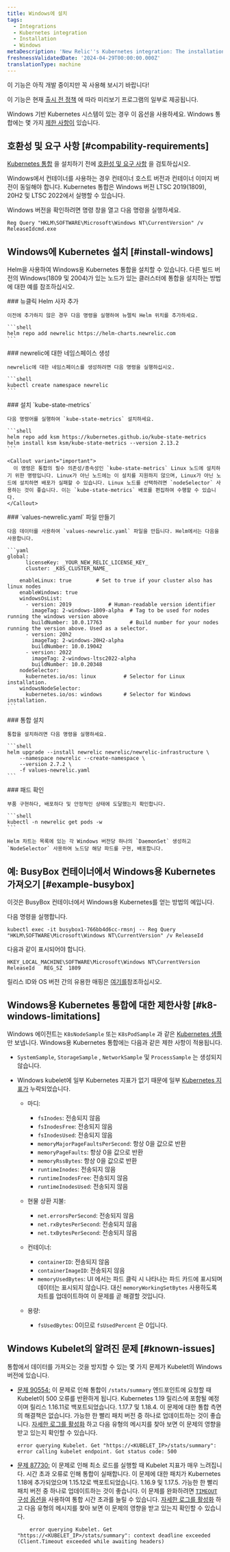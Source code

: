 ```yaml
---
title: Windows에 설치
tags:
  - Integrations
  - Kubernetes integration
  - Installation
  - Windows
metaDescription: 'New Relic''s Kubernetes integration: The installation of Kubernetes on Windows'
freshnessValidatedDate: '2024-04-29T00:00:00.000Z'
translationType: machine
---
```


<Callout title="시사">
  이 기능은 아직 개발 중이지만 꼭 사용해 보시기 바랍니다!

  이 기능은 현재 [출시 전 정책](/docs/licenses/license-information/referenced-policies/new-relic-pre-release-policy) 에 따라 미리보기 프로그램의 일부로 제공됩니다.
</Callout>

Windows 기반 Kubernetes 시스템이 있는 경우 이 옵션을 사용하세요. Windows 통합에는 몇 가지 [제한 사항이](#k8-windows-limitations) 있습니다.

## 호환성 및 요구 사항 [#compability-requirements]

[Kubernetes 통합](/docs/integrations/kubernetes-integration/get-started/introduction-kubernetes-integration) 을 설치하기 전에 [호환성 및 요구 사항](/docs/integrations/kubernetes-integration/get-started/kubernetes-integration-compatibility-requirements) 을 검토하십시오.

<Callout variant="important">
  Windows에서 컨테이너를 사용하는 경우 컨테이너 호스트 버전과 컨테이너 이미지 버전이 동일해야 합니다. Kubernetes 통합은 Windows 버전 LTSC 2019(1809), 20H2 및 LTSC 2022에서 실행할 수 있습니다.
</Callout>

Windows 버전을 확인하려면 명령 창을 열고 다음 명령을 실행하세요.

```shell
Reg Query "HKLM\SOFTWARE\Microsoft\Windows NT\CurrentVersion" /v
ReleaseIdcmd.exe
```

## Windows에 Kubernetes 설치 [#install-windows]

Helm을 사용하여 Windows용 Kubernetes 통합을 설치할 수 있습니다. 다른 빌드 버전의 Windows(1809 및 2004)가 있는 노드가 있는 클러스터에 통합을 설치하는 방법에 대한 예를 참조하십시오.

<Steps>
  <Step>
    ### 뉴클릭 Helm 사자 추가

    이전에 추가하지 않은 경우 다음 명령을 실행하여 뉴렐릭 Helm 위치를 추가하세요.

    ```shell
    helm repo add newrelic https://helm-charts.newrelic.com
    ```
  </Step>

  <Step>
    ### newrelic에 대한 네임스페이스 생성

    newrelic에 대한 네임스페이스를 생성하려면 다음 명령을 실행하십시오.

    ```shell
    kubectl create namespace newrelic
    ```
  </Step>

  <Step>
    ### 설치 `kube-state-metrics`

    다음 명령어를 실행하여 `kube-state-metrics` 설치하세요.

    ```shell
    helm repo add ksm https://kubernetes.github.io/kube-state-metrics
    helm install ksm ksm/kube-state-metrics --version 2.13.2
    ```

    <Callout variant="important">
      이 명령은 통합의 필수 의존성/종속성인 `kube-state-metrics` Linux 노드에 설치하기 위한 명령입니다. Linux가 아닌 노드에는 이 설치를 지원하지 않으며, Linux가 아닌 노드에 설치하면 배포가 실패할 수 있습니다. Linux 노드를 선택하려면 `nodeSelector` 사용하는 것이 좋습니다. 이는 `kube-state-metrics` 배포를 편집하여 수행할 수 있습니다.
    </Callout>
  </Step>

  <Step>
    ### `values-newrelic.yaml` 파일 만들기

    다음 데이터를 사용하여 `values-newrelic.yaml` 파일을 만듭니다. Helm에서는 다음을 사용합니다.

    ```yaml
    global:
          licenseKey: _YOUR_NEW_RELIC_LICENSE_KEY_
          cluster: _K8S_CLUSTER_NAME_

        enableLinux: true        # Set to true if your cluster also has linux nodes
        enableWindows: true
        windowsOsList:
          - version: 2019            # Human-readable version identifier
            imageTag: 2-windows-1809-alpha  # Tag to be used for nodes running the windows version above
            buildNumber: 10.0.17763         # Build number for your nodes running the version above. Used as a selector.
          - version: 20h2
            imageTag: 2-windows-20H2-alpha
            buildNumber: 10.0.19042
          - version: 2022
            imageTag: 2-windows-ltsc2022-alpha
            buildNumber: 10.0.20348
        nodeSelector:
          kubernetes.io/os: linux         # Selector for Linux installation.
        windowsNodeSelector:
          kubernetes.io/os: windows       # Selector for Windows installation.
    ```
  </Step>

  <Step>
    ### 통합 설치

    통합을 설치하려면 다음 명령을 실행하세요.

    ```shell
    helm upgrade --install newrelic newrelic/newrelic-infrastructure \
        --namespace newrelic --create-namespace \
        --version 2.7.2 \
        -f values-newrelic.yaml
    ```
  </Step>

  <Step>
    ### 패드 확인

    부품 구현하다, 배포하다 및 안정적인 상태에 도달했는지 확인합니다.

    ```shell
    kubectl -n newrelic get pods -w
    ```

    Helm 차트는 목록에 있는 각 Windows 버전당 하나의 `DaemonSet` 생성하고 `NodeSelector` 사용하여 노드당 해당 파드를 구현, 배포합니다.
  </Step>
</Steps>

## 예: BusyBox 컨테이너에서 Windows용 Kubernetes 가져오기 [#example-busybox]

이것은 BusyBox 컨테이너에서 Windows용 Kubernetes를 얻는 방법의 예입니다.

다음 명령을 실행합니다.

```shell
kubectl exec -it busybox1-766bb4d6cc-rmsnj -- Reg Query
"HKLM\SOFTWARE\Microsoft\Windows NT\CurrentVersion" /v ReleaseId
```

다음과 같이 표시되어야 합니다.

```shell
HKEY_LOCAL_MACHINE\SOFTWARE\Microsoft\Windows NT\CurrentVersion
ReleaseId	REG_SZ	1809
```

릴리스 ID와 OS 버전 간의 유용한 매핑은 [여기를](https://hub.docker.com/_/microsoft-windows-servercore)참조하십시오.

## Windows용 Kubernetes 통합에 대한 제한사항 [#k8-windows-limitations]

Windows 에이전트는 `K8sNodeSample` 또는 `K8sPodSample` 과 같은 [Kubernetes 샘플](/docs/kubernetes-pixie/kubernetes-integration/understand-use-data/find-use-your-kubernetes-data/#event-types) 만 보냅니다. Windows용 Kubernetes 통합에는 다음과 같은 제한 사항이 적용됩니다.

* `SystemSample`, `StorageSample` , `NetworkSample` 및 `ProcessSample` 는 생성되지 않습니다.

* Windows kubelet에 일부 Kubernetes 지표가 없기 때문에 일부 [Kubernetes 지표가](/docs/integrations/kubernetes-integration/understand-use-data/understand-use-data#metrics) 누락되었습니다.

  * 마디:

    * `fsInodes`: 전송되지 않음
    * `fsInodesFree`: 전송되지 않음
    * `fsInodesUsed`: 전송되지 않음
    * `memoryMajorPageFaultsPerSecond`: 항상 0을 값으로 반환
    * `memoryPageFaults`: 항상 0을 값으로 반환
    * `memoryRssBytes`: 항상 0을 값으로 반환
    * `runtimeInodes`: 전송되지 않음
    * `runtimeInodesFree`: 전송되지 않음
    * `runtimeInodesUsed`: 전송되지 않음

  * 현물 상환 지불:

    * `net.errorsPerSecond`: 전송되지 않음
    * `net.rxBytesPerSecond`: 전송되지 않음
    * `net.txBytesPerSecond`: 전송되지 않음

  * 컨테이너:

    * `containerID`: 전송되지 않음
    * `containerImageID`: 전송되지 않음
    * `memoryUsedBytes`: UI 에서는 파드 클릭 시 나타나는 파드 카드에 표시되며 데이터는 표시되지 않습니다. 대신 `memoryWorkingSetBytes` 사용하도록 차트를 업데이트하여 이 문제를 곧 해결할 것입니다.

  * 용량:

    * `fsUsedBytes`: 0이므로 `fsUsedPercent` 은 0입니다.

## Windows Kubelet의 알려진 문제 [#known-issues]

통합에서 데이터를 가져오는 것을 방지할 수 있는 몇 가지 문제가 Kubelet의 Windows 버전에 있습니다.

* [문제 90554:](https://github.com/kubernetes/kubernetes/pull/90554) 이 문제로 인해 통합이 `/stats/summary` 엔드포인트에 요청할 때 Kubelet이 500 오류를 반환하게 됩니다. Kubernetes 1.19 릴리스에 포함될 예정이며 릴리스 1.16.11로 백포트되었습니다. 1.17.7 및 1.18.4. 이 문제에 대한 통합 측면의 해결책은 없습니다. 가능한 한 빨리 패치 버전 중 하나로 업데이트하는 것이 좋습니다. [자세한 로그를 활성화](/docs/kubernetes-pixie/kubernetes-integration/advanced-configuration/get-logs-version/#verbose-logging) 하고 다음 유형의 메시지를 찾아 보면 이 문제의 영향을 받고 있는지 확인할 수 있습니다.

  ```shell
  error querying Kubelet. Get "https://<KUBELET_IP>/stats/summary": error calling kubelet endpoint. Got status code: 500
  ```

* [문제 87730:](https://github.com/kubernetes/kubernetes/pull/87730) 이 문제로 인해 최소 로드를 실행할 때 Kubelet 지표가 매우 느려집니다. 시간 초과 오류로 인해 통합이 실패합니다. 이 문제에 대한 패치가 Kubernetes 1.18에 추가되었으며 1.15.12로 백포트되었습니다. 1.16.9 및 1.17.5. 가능한 한 빨리 패치 버전 중 하나로 업데이트하는 것이 좋습니다. 이 문제를 완화하려면 [`TIMEOUT` 구성 옵션을](/docs/integrations/kubernetes-integration/installation/kubernetes-integration-install-configure#kube-state-metrics-timeout-change) 사용하여 통합 시간 초과를 늘릴 수 있습니다. [자세한 로그를 활성화](/docs/kubernetes-pixie/kubernetes-integration/advanced-configuration/get-logs-version/#verbose-logging) 하고 다음 유형의 메시지를 찾아 보면 이 문제의 영향을 받고 있는지 확인할 수 있습니다.

  ```shell
      error querying Kubelet. Get "https://<KUBELET_IP>/stats/summary": context deadline exceeded (Client.Timeout exceeded while awaiting headers)
  ```
